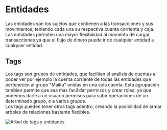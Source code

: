 # Entidades

Las entidades son los sujetos que contienen a las transacciones y sus movimientos, teniendo cada una su respectiva cuenta corriente y caja. \
Las entidades permiten una mayor flexibilidad al momento de cargar transacciones ya que el flujo de dinero puede ir de cualquier entidad a cualquier entidad.

## Tags

Los tags son grupos de entidades, que facilitan el analisis de cuentas al poder ver por ejemplo la cuenta corriente de todas las entidades que pertenecen al grupo "Maika" unidas en una sola cuenta. Esta agrupación tambien permite que sea mas facil dar permisos y crear roles, ya que podemos darle a un usuario permisos para subir operaciones de un determinado grupo, o a varios grupos. \
Los tags pueden tener otros tags adentro, creando la posibilidad de armar arboles de relaciones bastante flexibles.

![Arbol de tags y entidades](/images/entidades_1.png)
